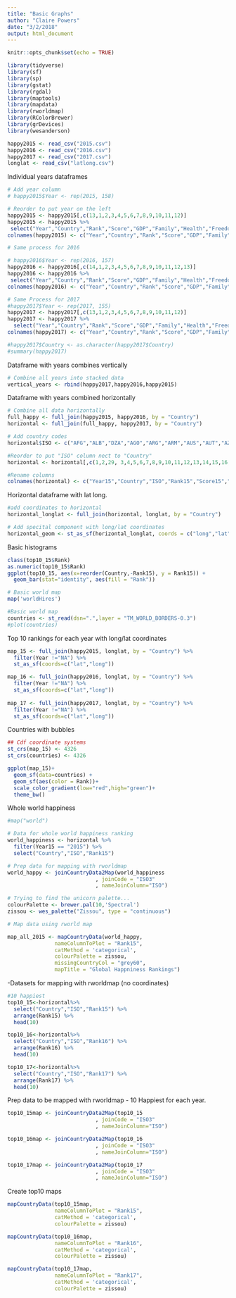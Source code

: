 ```yaml
---
title: "Basic Graphs"
author: "Claire Powers"
date: "3/2/2018"
output: html_document
---
```


```r
knitr::opts_chunk$set(echo = TRUE)
```

```r
library(tidyverse)
library(sf)
library(sp)
library(gstat)
library(rgdal)
library(maptools)
library(mapdata)
library(rworldmap)
library(RColorBrewer)
library(grDevices)
library(wesanderson)

happy2015 <- read_csv("2015.csv")
happy2016 <- read_csv("2016.csv")
happy2017 <- read_csv("2017.csv")
longlat <- read_csv("latlong.csv")
```

Individual years dataframes
```r
# Add year column
# happy2015$Year <- rep(2015, 158)

# Reorder to put year on the left
happy2015 <- happy2015[,c(13,1,2,3,4,5,6,7,8,9,10,11,12)]
happy2015 <- happy2015 %>% 
 select("Year","Country","Rank","Score","GDP","Family","Health","Freedom","Trust","DysRes")
colnames(happy2015) <- c("Year","Country","Rank","Score","GDP","Family","Health","Freedom","Trust","DysRes")

# Same process for 2016

# happy2016$Year <- rep(2016, 157)
happy2016 <- happy2016[,c(14,1,2,3,4,5,6,7,8,9,10,11,12,13)]
happy2016 <- happy2016 %>% 
 select("Year","Country","Rank","Score","GDP","Family","Health","Freedom","Trust","DysRes")
colnames(happy2016) <- c("Year","Country","Rank","Score","GDP","Family","Health","Freedom","Trust","DysRes")

# Same Process for 2017
#happy2017$Year <- rep(2017, 155)
happy2017 <- happy2017[,c(13,1,2,3,4,5,6,7,8,9,10,11,12)]
happy2017 <- happy2017 %>% 
  select("Year","Country","Rank","Score","GDP","Family","Health","Freedom","Trust","DysRes")
colnames(happy2017) <- c("Year","Country","Rank","Score","GDP","Family","Health","Freedom","Trust","DysRes")

#happy2017$Country <- as.character(happy2017$Country)
#summary(happy2017)
```

Dataframe with years combines vertically
```r
# Combine all years into stacked data
vertical_years <- rbind(happy2017,happy2016,happy2015)
```

Dataframe with years combined horizontally
```r
# Combine all data horizontally
full_happy <- full_join(happy2015, happy2016, by = "Country")
horizontal <- full_join(full_happy, happy2017, by = "Country")

# Add country codes
horizontal$ISO <- c("AFG","ALB","DZA","AGO","ARG","ARM","AUS","AUT","AZE","BHR","BGD","BLR","BEL","BEN","BTN","BOL","BIH","BWA","BRA","BGR","BFA","BDI","KHM","CMR","CAN","CAF","TCD","CHL","CHN","COL","COM","COG","COD","CRI","HRV","CYP","CZE","DNK","DJI","DOM","ECU","EGY","SLV","EST","ETH","FIN","FRA","GAB","GEO","DEU","GHA","GRC","GTM","GIN","HTI","HND","HKG","HUN","ISL","IND","IDN","IRN","IRQ","IRL","ISR","ITA","CIV","JAM","JPN","JOR","KAZ","KEN","XKX","KWT","KGZ","LAO","LVA","LBN","LSO","LBR","LBY","LTU","LUX","MKD","MDG","MWI","MYS","MLI","MLT","MRT","MUS","MEX","MDA","MNG","MNE","MAR","MOZ","MMR","NPL","NLD","NZL","NIC","NER","NGA","NA","NOR","OMN","PAK","PSE","PAN","PRY","PER","PHL","POL","PRT","QAT","ROU","RUS","RWA","SAU","SEN","SRB","SLE","SGP","SVK","SVN","SOM","ZAF","KOR","ESP","LKA","SDN","SUR","SWZ","SWE","CHE","SYR","TWN","TJK","TZA","THA","TGO","TTO","TUN","TUR","TKM","UGA","UKR","ARE","GBR","USA","URY","UZB","VEN","VNM","YEM","ZMB","ZWE","PRI","BLZ","SOM","NAM","SSD")

#Reorder to put "ISO" column nect to "Country"
horizontal <- horizontal[,c(1,2,29, 3,4,5,6,7,8,9,10,11,12,13,14,15,16,17,18,19,20,21,22,23,24,25,26,27,28)]

#Rename columns
colnames(horizontal) <- c("Year15","Country","ISO","Rank15","Score15","GDP15","Family15","Health15","Freedom15","Trust15","DysRes15","Year16","Rank16","Score16","GDP16","Family16","Health16","Freedom16","Trust16","DysRes16","Year17","Rank17","Score17","GDP17","Family17","Health17","Freedom17","Trust17","DysRes17")
```

Horizontal dataframe with lat long. 
```r
#add coordinates to horizontal
horizontal_longlat <- full_join(horizontal, longlat, by = "Country")

# Add specital component with long/lat coordinates
horizontal_geom <- st_as_sf(horizontal_longlat, coords = c("long","lat"))
```

Basic histograms
```r
class(top10_15$Rank)
as.numeric(top10_15$Rank)
ggplot(top10_15, aes(x=reorder(Country,-Rank15), y = Rank15)) +
  geom_bar(stat="identity", aes(fill = "Rank"))
```

```r
# Basic world map
map('worldHires')
```


```r
#Basic world map
countries <- st_read(dsn=".",layer = "TM_WORLD_BORDERS-0.3")
#plot(countries)
```

Top 10 rankings for each year with long/lat coordinates
```r
map_15 <- full_join(happy2015, longlat, by = "Country") %>% 
  filter(Year !="NA") %>% 
  st_as_sf(coords=c("lat","long"))

map_16 <- full_join(happy2016, longlat, by = "Country") %>% 
  filter(Year !="NA") %>% 
  st_as_sf(coords=c("lat","long"))
  
map_17 <- full_join(happy2017, longlat, by = "Country") %>% 
  filter(Year !="NA") %>% 
  st_as_sf(coords=c("lat","long"))
```

Countries with bubbles
```r
## Cdf coordinate systems
st_crs(map_15) <- 4326
st_crs(countries) <- 4326

ggplot(map_15)+
  geom_sf(data=countries) +
  geom_sf(aes(color = Rank))+
  scale_color_gradient(low="red",high="green")+
  theme_bw()
```
Whole world happiness
```r
#map("world")

# Data for whole world happiness ranking
world_happiness <- horizontal %>% 
  filter(Year15 == "2015") %>% 
  select("Country","ISO","Rank15")

# Prep data for mapping with rworldmap
world_happy <- joinCountryData2Map(world_happiness
                            , joinCode = "ISO3"
                            , nameJoinColumn="ISO")

# Trying to find the unicorn palette...
colourPalette <- brewer.pal(10,'Spectral')
zissou <- wes_palette("Zissou", type = "continuous")

# Map data using rworld map

map_all_2015 <- mapCountryData(world_happy, 
               nameColumnToPlot = "Rank15",
               catMethod = 'categorical',
               colourPalette = zissou,
               missingCountryCol = "grey60",
               mapTitle = "Global Happniness Rankings")
```

-Datasets for mapping with rworldmap (no coordinates)
```r
#10 happiest
top10_15<-horizontal%>% 
  select("Country","ISO","Rank15") %>% 
  arrange(Rank15) %>% 
  head(10)

top10_16<-horizontal%>% 
  select("Country","ISO","Rank16") %>% 
  arrange(Rank16) %>% 
  head(10)

top10_17<-horizontal%>% 
  select("Country","ISO","Rank17") %>% 
  arrange(Rank17) %>% 
  head(10)
```

Prep data to be mapped with rworldmap - 10 Happiest for each year.
```r
top10_15map <- joinCountryData2Map(top10_15
                            , joinCode = "ISO3"
                            , nameJoinColumn="ISO")

top10_16map <- joinCountryData2Map(top10_16
                            , joinCode = "ISO3"
                            , nameJoinColumn="ISO")

top10_17map <- joinCountryData2Map(top10_17
                            , joinCode = "ISO3"
                            , nameJoinColumn="ISO")
```
Create top10 maps
```r
mapCountryData(top10_15map, 
               nameColumnToPlot = "Rank15",
               catMethod = 'categorical',
               colourPalette = zissou)

mapCountryData(top10_16map, 
               nameColumnToPlot = "Rank16",
               catMethod = 'categorical',
               colourPalette = zissou)

mapCountryData(top10_17map, 
               nameColumnToPlot = "Rank17",
               catMethod = 'categorical',
               colourPalette = zissou)

```

